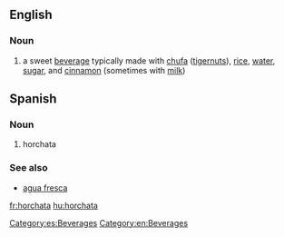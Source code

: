 ==English==

===Noun===
{{en-noun}}

# a sweet [[beverage]] typically made with [[chufa]] ([[tigernut]]s), [[rice]], [[water]], [[sugar]], and [[cinnamon]] (sometimes with [[milk]])

==Spanish==

===Noun===
{{es-noun-f}}

# horchata

===See also===
* [[agua fresca]]

[[Category:es:Beverages]]
[[Category:en:Beverages]]

[[fr:horchata]]
[[hu:horchata]]